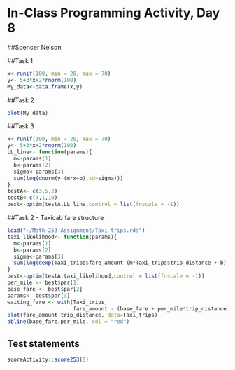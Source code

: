 # In-Class Programming Activity, Day 8
##Spencer Nelson

##Task 1
```r
x<-runif(100, min = 20, max = 70)
y<- 5+3*x+2*rnorm(100)
My_data<-data.frame(x,y)
```
##Task 2
```r
plot(My_data)
```
##Task 3
```r
x<-runif(100, min = 20, max = 70)
y<- 5+3*x+2*rnorm(100)
LL_line<- function(params){
  m<-params[1]
  b<-params[2]
  sigma<-params[3]
  sum(log(dnorm(y-(m*x+b),sd=sigma)))
}
testA<- c(3,5,2)
testB<-c(4,1,10)
best<-optim(testA,LL_line,control = list(fnscale = -1))
```
##Task 2 - Taxicab fare structure
```r
load("~/Math-253-Assignment/Taxi_trips.rda")
taxi_likelihood<- function(params){
  m<-params[1]
  b<-params[2]
  sigma<-params[3]
  sum(log(dexp(Taxi_trips$fare_amount-(m*Taxi_trips$trip_distance + b),rate=sigma)+.00001))
}
best<-optim(testA,taxi_likelihood,control = list(fnscale = -1))
per_mile <- best$par[1]
base_fare <- best$par[2]
params<- best$par[3]
waiting_fare <- with(Taxi_trips,
                     fare_amount - (base_fare + per_mile*trip_distance))
plot(fare_amount~trip_distance, data=Taxi_trips)
abline(base_fare,per_mile, col = "red")


```
## Test statements

```r
scoreActivity::score253(8)
```